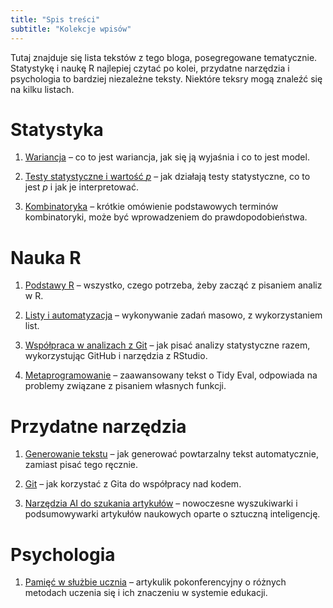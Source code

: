 ```yaml
---
title: "Spis treści"
subtitle: "Kolekcje wpisów"
---
```


Tutaj znajduje się lista tekstów z tego bloga, posegregowane tematycznie. Statystykę i naukę R najlepiej czytać po kolei, przydatne narzędzia i psychologia to bardziej niezależne teksty. Niektóre teksry mogą znaleźć się na kilku listach.

# Statystyka

1. [Wariancja](./posts/procent-wariancji.qmd) -- co to jest wariancja, jak się ją wyjaśnia i co to jest model.

2. [Testy statystyczne i wartość *p*](./posts/p-value.qmd) -- jak działają testy statystyczne, co to jest *p* i jak je interpretować.

3. [Kombinatoryka](./posts/kombinatoryka.qmd) -- krótkie omówienie podstawowych terminów kombinatoryki, może być wprowadzeniem do prawdopodobieństwa.

# Nauka R

1. [Podstawy R](./posts/podstawy_R.qmd) -- wszystko, czego potrzeba, żeby zacząć z pisaniem analiz w R.

2. [Listy i automatyzacja](./posts/automatyzacja.qmd) -- wykonywanie zadań masowo, z wykorzystaniem list.

3. [Współpraca w analizach z Git](./posts/git.qmd) -- jak pisać analizy statystyczne razem, wykorzystując GitHub i narzędzia z RStudio.

4. [Metaprogramowanie](./posts/metaprogramowanie.qmd) -- zaawansowany tekst o Tidy Eval, odpowiada na problemy związane z pisaniem własnych funkcji.

# Przydatne narzędzia

1. [Generowanie tekstu](./posts/powtarzalny-tekst.qmd) -- jak generować powtarzalny tekst automatycznie, zamiast pisać tego ręcznie.

2. [Git](./posts/git.qmd) -- jak korzystać z Gita do współpracy nad kodem.

3. [Narzędzia AI do szukania artykułów](./posts/ai-research.qmd) -- nowoczesne wyszukiwarki i podsumowywarki artykułów naukowych oparte o sztuczną inteligencję.

# Psychologia

1. [Pamięć w służbie ucznia](./posts/uczenie-sie.qmd) -- artykulik pokonferencyjny o różnych metodach uczenia się i ich znaczeniu w systemie edukacji.
